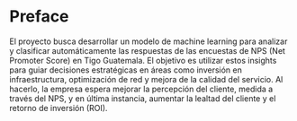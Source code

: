 # Preface {.unnumbered}

El proyecto busca desarrollar un modelo de machine learning para analizar y
clasificar automáticamente las respuestas de las encuestas de NPS (Net Promoter
Score) en Tigo Guatemala. El objetivo es utilizar estos insights para guiar
decisiones estratégicas en áreas como inversión en infraestructura,
optimización de red y mejora de la calidad del servicio. Al hacerlo, la empresa
espera mejorar la percepción del cliente, medida a través del NPS, y en última
instancia, aumentar la lealtad del cliente y el retorno de inversión (ROI).

